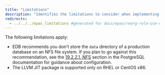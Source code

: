 ```yaml
---
title: "Limitations"
description: "Identifies the limitations to consider when implementing EDB Postgres Advanced Server"
redirects:
  - ../../../epas_limitations #generated for docs/epas/reorg-role-use-case-mode
---
```


The following limitations apply:

-   EDB recommends you don't store the `data` directory of a production database on an NFS file system. If you plan to go against this recommendation, see the [19.2.2.1. NFS](https://www.postgresql.org/docs/14/creating-cluster.html#CREATING-CLUSTER-FILESYSTEM) section in the PostgreSQL documentation for guidance about configuration.
-   The LLVM JIT package is supported only on RHEL or CentOS x86. 
